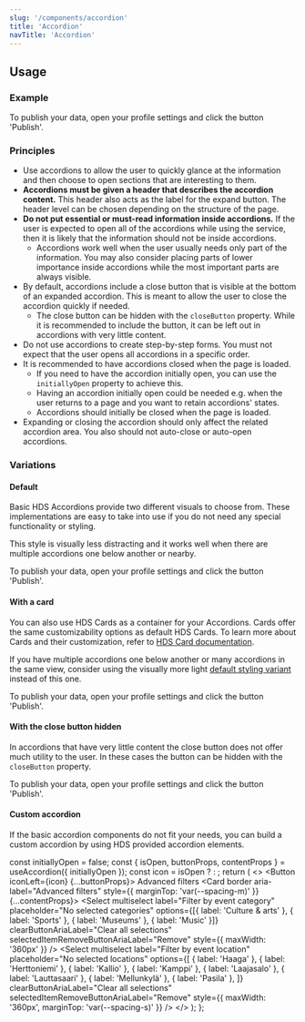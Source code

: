 ```yaml
---
slug: '/components/accordion'
title: 'Accordion'
navTitle: 'Accordion'
---
```




## Usage

### Example

<PlaygroundPreview>
  <Accordion heading="How to publish data?" language="en" style={{ maxWidth: '360px' }}>
    To publish your data, open your profile settings and click the button 'Publish'.
  </Accordion>
</PlaygroundPreview>

### Principles

- Use accordions to allow the user to quickly glance at the information and then choose to open sections that are interesting to them.
- **Accordions must be given a header that describes the accordion content.** This header also acts as the label for the expand button. The header level can be chosen depending on the structure of the page.
- **Do not put essential or must-read information inside accordions.** If the user is expected to open all of the accordions while using the service, then it is likely that the information should not be inside accordions.
  - Accordions work well when the user usually needs only part of the information. You may also consider placing parts of lower importance inside accordions while the most important parts are always visible.
- By default, accordions include a close button that is visible at the bottom of an expanded accordion. This is meant to allow the user to close the accordion quickly if needed.
  - The close button can be hidden with the `closeButton` property. While it is recommended to include the button, it can be left out in accordions with very little content.
- Do not use accordions to create step-by-step forms. You must not expect that the user opens all accordions in a specific order.
- It is recommended to have accordions closed when the page is loaded.
  - If you need to have the accordion initially open, you can use the `initiallyOpen` property to achieve this.
  - Having an accordion initially open could be needed e.g. when the user returns to a page and you want to retain accordions' states.
  - Accordions should initially be closed when the page is loaded.
- Expanding or closing the accordion should only affect the related accordion area. You also should not auto-close or auto-open accordions.

### Variations

#### Default

Basic HDS Accordions provide two different visuals to choose from. These implementations are easy to take into use if you do not need any special functionality or styling.

This style is visually less distracting and it works well when there are multiple accordions one below another or nearby.

<PlaygroundPreview>
  <Accordion heading="How to publish data?" language="en" style={{ maxWidth: '360px' }}>
    To publish your data, open your profile settings and click the button 'Publish'.
  </Accordion>
</PlaygroundPreview>

#### With a card

You can also use HDS Cards as a container for your Accordions. Cards offer the same customizability options as default HDS Cards. To learn more about Cards and their customization, refer to [HDS Card documentation](/components/card).

If you have multiple accordions one below another or many accordions in the same view, consider using the visually more light [default styling variant](#default) instead of this one.

<PlaygroundPreview>
  <Accordion card border heading="How to publish data?" language="en" style={{ maxWidth: '360px' }}>
    To publish your data, open your profile settings and click the button 'Publish'.
  </Accordion>
</PlaygroundPreview>

#### With the close button hidden

In accordions that have very little content the close button does not offer much utility to the user. In these cases the button can be hidden with the `closeButton` property.

<PlaygroundPreview>
  <Accordion heading="How to publish data?" language="en" style={{ maxWidth: '360px' }}>
    To publish your data, open your profile settings and click the button 'Publish'.
  </Accordion>  
</PlaygroundPreview>

#### Custom accordion

If the basic accordion components do not fit your needs, you can build a custom accordion by using HDS provided accordion elements.

  const initiallyOpen = false;
  const { isOpen, buttonProps, contentProps } = useAccordion({ initiallyOpen });
  const icon = isOpen ? <IconAngleUp aria-hidden /> : <IconAngleDown aria-hidden />;
  return (
    <>
      <Button iconLeft={icon} {...buttonProps}>
        Advanced filters
      </Button>
      <Card border aria-label="Advanced filters" style={{ marginTop: 'var(--spacing-m)' }} {...contentProps}>
        <Select
          multiselect
          label="Filter by event category"
          placeholder="No selected categories"
          options={[{ label: 'Culture & arts' }, { label: 'Sports' }, { label: 'Museums' }, { label: 'Music' }]}
          clearButtonAriaLabel="Clear all selections"
          selectedItemRemoveButtonAriaLabel="Remove"
          style={{ maxWidth: '360px' }}
        />
        <Select
          multiselect
          label="Filter by event location"
          placeholder="No selected locations"
          options={[
            { label: 'Haaga' },
            { label: 'Herttoniemi' },
            { label: 'Kallio' },
            { label: 'Kamppi' },
            { label: 'Laajasalo' },
            { label: 'Lauttasaari' },
            { label: 'Mellunkylä' },
            { label: 'Pasila' },
          ]}
          clearButtonAriaLabel="Clear all selections"
          selectedItemRemoveButtonAriaLabel="Remove"
          style={{ maxWidth: '360px', marginTop: 'var(--spacing-s)' }}
        />
      </Card>
    </>
  );
};

<PlaygroundPreview>
  <AccordionExample />
</PlaygroundPreview>
